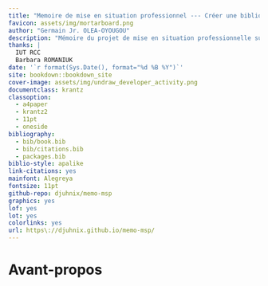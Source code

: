 ```yaml
--- 
title: "Memoire de mise en situation professionnel --- Créer une bibliothèque PHP"
favicon: assets/img/mortarboard.png
author: "Germain Jr. OLEA-OYOUGOU"
description: "Mémoire du projet de mise en situation professionnelle sur la création d'une bibliothèque PHP"
thanks: |
  IUT RCC  
  Barbara ROMANIUK
date: '`r format(Sys.Date(), format="%d %B %Y")`'
site: bookdown::bookdown_site
cover-image: assets/img/undraw_developer_activity.png
documentclass: krantz
classoption:
  - a4paper
  - krantz2
  - 11pt
  - oneside
bibliography:
  - bib/book.bib
  - bib/citations.bib
  - packages.bib
biblio-style: apalike
link-citations: yes
mainfont: Alegreya
fontsize: 11pt
github-repo: djuhnix/memo-msp
graphics: yes
lof: yes
lot: yes
colorlinks: yes
url: https\://djuhnix.github.io/memo-msp/ 
---
```


# Avant-propos {-}


